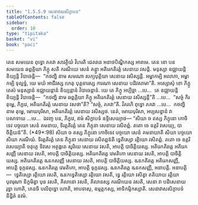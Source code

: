 ```yaml
---
title: "1.5.5.9 សេនាវាសសិក្ខាបទ"
tableOfContents: false
sidebar:
  order: 10
type: "tipitaka"
basket: "vi"
book: "paci"
---
```



<DynamicBreadcrumb />

<Division number="317" book="paci">

<Paragraph number="995" book="paci">
តេន សមយេន ពុទ្ធោ ភគវា សាវត្ថិយំ វិហរតិ ជេតវនេ អនាថបិណ្ឌិកស្ស អារាមេ. តេន ខោ បន សមយេន ឆព្ពគ្គិយា ភិក្ខូ សតិ ករណីយេ សេនំ គន្ត្វា អតិរេកតិរត្តំ សេនាយ វសន្តិ. មនុស្សា ឧជ្ឈាយន្តិ ខិយ្យន្តិ វិបាចេន្តិ—  “កថញ្ហិ នាម សមណា សក្យបុត្តិយា សេនាយ វសិស្សន្តិ. អម្ហាកម្បិ អលាភា, អម្ហាកម្បិ ទុល្លទ្ធំ, យេ មយំ អាជីវស្ស ហេតុ បុត្តទារស្ស ការណា សេនាយ បដិវសាមា”តិ.
</Paragraph>

<Paragraph number="996" book="paci">
អស្សោសុំ ខោ ភិក្ខូ តេសំ មនុស្សានំ ឧជ្ឈាយន្តានំ ខិយ្យន្តានំ វិបាចេន្តានំ. យេ តេ ភិក្ខូ អប្បិច្ឆា …បេ…  តេ ឧជ្ឈាយន្តិ ខិយ្យន្តិ វិបាចេន្តិ—  “កថញ្ហិ នាម ឆព្ពគ្គិយា ភិក្ខូ អតិរេកតិរត្តំ សេនាយ វសិស្សន្តី”តិ …បេ…  “សច្ចំ កិរ តុម្ហេ, ភិក្ខវេ, អតិរេកតិរត្តំ សេនាយ វសថា”តិ? “សច្ចំ, ភគវា”តិ. វិគរហិ ពុទ្ធោ ភគវា …បេ…  កថញ្ហិ នាម តុម្ហេ, មោឃបុរិសា, អតិរេកតិរត្តំ សេនាយ វសិស្សថ. នេតំ, មោឃបុរិសា, អប្បសន្នានំ វា បសាទាយ …បេ…  ឯវញ្ច បន, ភិក្ខវេ, ឥមំ សិក្ខាបទំ ឧទ្ទិសេយ្យាថ—
</Paragraph>

</Division>
<Division number="318" book="paci">

<Paragraph number="997" book="paci">
<Emphasis>“សិយា ច តស្ស ភិក្ខុនោ កោចិទេវ បច្ចយោ សេនំ គមនាយ, ទិរត្តតិរត្តំ តេន ភិក្ខុនា សេនាយ វសិតព្ពំ. តតោ ចេ ឧត្តរិ វសេយ្យ, បាចិត្តិយន៑”</Emphasis>តិ. (*49*:<Emphasis>98</Emphasis>)
</Paragraph>

</Division>
<Division number="319" book="paci">

<Paragraph number="998" book="paci">
<Emphasis>សិយា ច តស្ស ភិក្ខុនោ កោចិទេវ បច្ចយោ សេនំ គមនាយា</Emphasis>តិ សិយា បច្ចយោ សិយា ករណីយំ.
</Paragraph>

<Paragraph number="999" book="paci">
<Emphasis>ទិរត្តតិរត្តំ តេន ភិក្ខុនា សេនាយ វសិតព្ពន៑</Emphasis>តិ ទ្វេតិស្សោ រត្តិយោ វសិតព្ពំ.
</Paragraph>

<Paragraph number="1000" book="paci">
<Emphasis>តតោ ចេ ឧត្តរិ វសេយ្យា</Emphasis>តិ ចតុត្ថេ ទិវសេ អត្ថង្គតេ សូរិយេ សេនាយ វសតិ, អាបត្តិ បាចិត្តិយស្ស.
</Paragraph>

</Division>
<Division number="320" book="paci">

<Paragraph number="1001" book="paci">
អតិរេកតិរត្តេ អតិរេកសញ្ញី សេនាយ វសតិ, អាបត្តិ បាចិត្តិយស្ស. អតិរេកតិរត្តេ វេមតិកោ សេនាយ វសតិ, អាបត្តិ បាចិត្តិយស្ស. អតិរេកតិរត្តេ ឩនកសញ្ញី សេនាយ វសតិ, អាបត្តិ បាចិត្តិយស្ស.
</Paragraph>

<Paragraph number="1002" book="paci">
ឩនកតិរត្តេ អតិរេកសញ្ញី, អាបត្តិ ទុក្កដស្ស. ឩនកតិរត្តេ វេមតិកោ, អាបត្តិ ទុក្កដស្ស. ឩនកតិរត្តេ ឩនកសញ្ញី, អនាបត្តិ.
</Paragraph>

</Division>
<Division number="321" book="paci">

<Paragraph number="1003" book="paci">
អនាបត្តិ—  ទ្វេតិស្សោ រត្តិយោ វសតិ, ឩនកទ្វេតិស្សោ រត្តិយោ វសតិ, ទ្វេ រត្តិយោ វសិត្វា តតិយាយ រត្តិយា បុរារុណា និក្ខមិត្វា បុន វសតិ, គិលានោ វសតិ, គិលានស្ស ករណីយេន វសតិ, សេនា វា បដិសេនាយ រុទ្ធា ហោតិ, កេនចិ បលិពុទ្ធោ ហោតិ, អាបទាសុ, ឧម្មត្តកស្ស, អាទិកម្មិកស្សាតិ.

</Paragraph>
</Division>

<Paragraph number="1004" type="center" book="paci">
សេនាវាសសិក្ខាបទំ និដ្ឋិតំ នវមំ.
</Paragraph>
